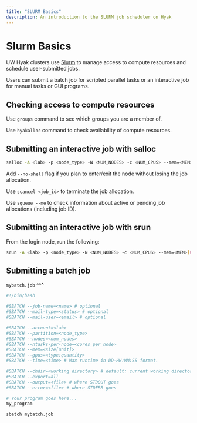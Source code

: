 ```yaml
---
title: "SLURM Basics"
description: An introduction to the SLURM job scheduler on Hyak
---
```

# Slurm Basics

UW Hyak clusters use [Slurm](https://slurm.schedmd.com/) to manage access to compute resources and
schedule user-submitted jobs.

Users can submit a batch job for scripted parallel tasks or an interactive job for manual tasks or
GUI programs.

## Checking access to compute resources

Use `groups` command to see which groups you are a member of.

Use `hyakalloc` command to check availability of compute resources.

## Submitting an interactive job with salloc

```bash
salloc -A <lab> -p <node_type> -N <NUM_NODES> -c <NUM_CPUS> --mem=<MEM>[UNIT] --time=DD-HH:MM:SS
```

Add `--no-shell` flag if you plan to enter/exit the node without losing the job allocation.

Use `scancel <job_id>` to terminate the job allocation.

Use `squeue --me` to check information about active or pending job allocations (including job ID).

## Submitting an interactive job with srun

From the login node, run the following:

```bash
srun -A <lab> -p <node_type> -N <NUM_NODES> -c <NUM_CPUS> --mem=<MEM>[UNIT] --time=DD-HH:MM:SS --pty /bin/bash
```

## Submitting a batch job

::: callout-note
`mybatch.job`
^^^
```bash
#!/bin/bash

#SBATCH --job-name=<name> # optional
#SBATCH --mail-type=<status> # optional
#SBATCH --mail-user=<email> # optional

#SBATCH --account=<lab>
#SBATCH --partition=<node_type>
#SBATCH --nodes=<num_nodes>
#SBATCH --ntasks-per-node=<cores_per_node>
#SBATCH --mem=<size[unit]>
#SBATCH --gpus=<type:quantity>
#SBATCH --time=<time> # Max runtime in DD-HH:MM:SS format.

#SBATCH --chdir=<working directory> # default: current working directory
#SBATCH --export=all
#SBATCH --output=<file> # where STDOUT goes
#SBATCH --error=<file> # where STDERR goes

# Your program goes here...
my_program
```
:::


```bash
sbatch mybatch.job
```